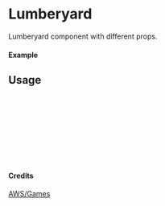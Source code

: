 
<Meta of={Lumberyard} title="AWS/Games/Lumberyard" />

# Lumberyard

Lumberyard component with different props.

#### Example

<Canvas of={Lumberyard.Primary} />

## Usage

```ts
import { Lumberyard } from "yadl-ui";

const Example = () => {
  return (
      <Lumberyard />
  );
};

export default Example;
```

#### Credits
[AWS/Games](https://aws-icons.com/)
